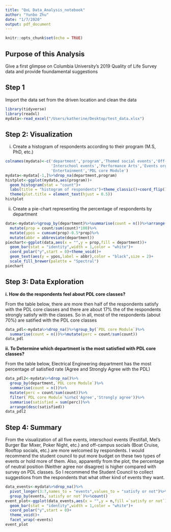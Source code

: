 ```yaml
---
title: "QoL Data_Analysis_notebook"
author: "Yunbo Zhu"
date: "1/7/2020"
output: pdf_document
---
```


```r
knitr::opts_chunk$set(echo = TRUE)
```

## Purpose of this Analysis
Give a first glimpse on Columbia University's 2019 Quality of Life Survey data and provide foundamental suggestions

## Step 1
Import the data set from the driven location and clean the data
```r
library(tidyverse)
library(readxl)
mydata<-read_excel("/Users/katherine/Desktop/test_data.xlsx")
```

## Step 2: Visualization
i. Create a histogram of respondents according to their program (M.S, PhD, etc.)
```r
colnames(mydata)<-c('department','program','Themed social events','Off-Campus socials',
                    'Interschool events','Performance Arts','Events organized by student groups',
                    'Entertainment','PDL core Module')
mydata<-mydata[-1,]%>%drop_na(department,program)
histplot<-ggplot(mydata,aes(program))+
  geom_histogram(stat = "count")+
  labs(title = "histogram of respondents")+theme_classic()+coord_flip()
  theme(plot.title = element_text(hjust = 0.5))
histplot
```

ii. Create a pie-chart representing the percentage of respondents by department
```r
data<-mydata%>%group_by(department)%>%summarise(count = n())%>%arrange(desc(department))%>%
  mutate(prop = count/sum(count)*100)%>%
  mutate(ypos = cumsum(prop)-0.5*prop)%>%
  mutate(abbr = abbreviate(department))
piechart<-ggplot(data,aes(x = "",y = prop,fill = department))+
  geom_bar(stat = "identity",width = 1,color = "white")+
  coord_polar("y",start = 0)+theme_void()+
  geom_text(aes(y = ypos,label = abbr),color = "black",size = 2)+
  scale_fill_brewer(palette = "Spectral")
piechart
```

## Step 3: Data Exploration
**i. How do the respondents feel about PDL core classes?**

From the table below, there are more then half of the respondents satisfy with the PDL core classes and there are 
about 17% the of the respondents strongly satisfy with the classes. So in all, most of the respondents (about 70%)
are satified with the PDL core classes
```r
data_pdl<-mydata%>%drop_na()%>%group_by(`PDL core Module`)%>%
  summarise(count = n())%>%mutate(perc = count/sum(count))
data_pdl
```

**ii. To Determine which department is the most satisfied with PDL core classes?**

From the table below, Electrical Engineering department has the most percentage of satisfied rate (Agree and Strongly Agree with the PDL)
```r
data_pdl2<-mydata%>%drop_na()%>%
  group_by(department,`PDL core Module`)%>%
  summarise(count = n())%>%
  mutate(perc = count/sum(count))%>%
  filter(`PDL core Module`%in%c('Agree','Strongly agree'))%>%
  summarise(satisfied = sum(perc))%>%
  arrange(desc(satisfied))
data_pdl2
```

## Step 4: Summary
From the visualization of all five events, interschool events (Festifall, Mel's Burger Bar Mixer, Poker Night, etc.)
and off-campus socials (Boat Cruise, Rooftop socials, etc.) are more welcomed by respondents. 
I would recommend the student council to put more budget on these two types of events or hold more of them. Also, 
apparently from the plot, the percentage of neutral position (Neither agree nor disagree) is higher compared with survey
on PDL classes. So I recommend the Student Council to collect suggestions from the respondents that what other kind of 
events they want.

```r
data_events<-mydata%>%drop_na()%>%
  pivot_longer(3:7,names_to = "events",values_to = "satisfy or not")%>%
  group_by(events,`satisfy or not`)%>%count()
event_plot<-ggplot(data_events,aes(x = "",y = n,fill =`satisfy or not`))+
  geom_bar(stat = "identity",width = 1,color = "white")+
  coord_polar("y",start = 0)+
  theme_void()+
  facet_wrap(~events)
event_plot
```
